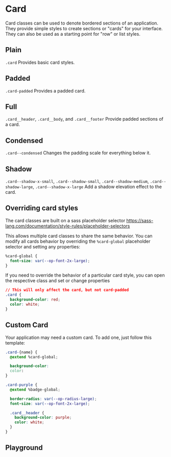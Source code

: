 
# Card

Card classes can be used to denote bordered sections of an application. They provide simple styles to create sections or "cards" for your interface. They can also be used as a starting point for "row" or list styles.

<!-- Either use <Stories /> to automatically render each story -->
<!-- Or manually render them with custom descriptions -->

## Plain

`.card` Provides basic card styles.

<Canvas withToolbar>
  <Story id="components-card--plain" />
</Canvas>

## Padded

`.card-padded` Provides a padded card.

<Canvas withToolbar>
  <Story id="components-card--padded" />
</Canvas>

## Full

`.card__header`, `.card__body`, and `.card__footer` Provide padded sections of a card.

<Canvas withToolbar>
  <Story id="components-card--full" />
</Canvas>

## Condensed

`.card--condensed` Changes the padding scale for everything below it.

<Canvas withToolbar>
  <Story id="components-card--condensed" />
</Canvas>

## Shadow

`.card--shadow-x-small`, `.card--shadow-small`, `.card--shadow-medium`, `.card--shadow-large`, `.card--shadow-x-large` Add a shadow elevation effect to the card.

<Canvas withToolbar>
  <Story id="components-card--shadow" />
</Canvas>

## Overriding card styles

The card classes are built on a sass placeholder selector https://sass-lang.com/documentation/style-rules/placeholder-selectors

This allows multiple card classes to share the same behavior. You can modify all cards behavior by overriding the `%card-global` placeholder selector and setting any properties:

```css
%card-global {
  font-size: var(--op-font-2x-large);
}
```

If you need to override the behavior of a particular card style, you can open the respective class and set or change properties

```css
// This will only affect the card, but not card-padded
.card {
  background-color: red;
  color: white;
}
```

## Custom Card

Your application may need a custom card. To add one, just follow this template:

```css
.card-{name} {
  @extend %card-global;

  background-color:
  color:
}
```

```css
.card-purple {
  @extend %badge-global;

  border-radius: var(--op-radius-large);
  font-size: var(--op-font-2x-large);

  .card__header {
    background-color: purple;
    color: white;
  }
}
```

## Playground

<Primary />
<ArgsTable of="." story="^" />
